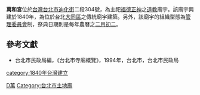 {{dablink|本文介紹位於台灣台北市大同區的[[土地廟|土地廟]]，關於其他同名地點請參見[[萬和宮|萬和宮]]}}

'''萬和宮'''位於[[台灣|台灣]][[台北市|台北市]][[迪化街|迪化街]]二段304號，為主祀[[福德正神|福德正神]]之[[道教|道教]]廟宇。該廟宇興建於1840年，為位於台北[[大同區_(臺北市)|大同區]]之傳統廟宇建築。另外，該廟宇的組織型態為[[管理委員會|管理委員會]]制，祭典日期則是每年農曆之[[二月初二|二月初二]]。

==參考文獻==
*台北市民政局編，《台北市寺廟概覽》，1994年，台北市，台北市民政局

{{Religion-buil-stub}}

[[Category:大同區廟宇_(臺灣)|D萬]]
[[Category:台北市土地廟|Category:台北市土地廟]]
[[category:1840年台灣建立|category:1840年台灣建立]]